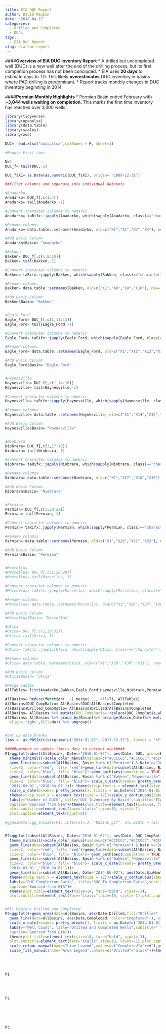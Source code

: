 ```yaml
---
title: EIA DUC Report
author: David Maupin
date: '2018-04-17'
categories:
  - Drilled and Completed
  - DUCs
tags:
  - EIA DUC Report
slug: eia-duc-report
---
```

####**Overview of EIA DUC Inventory Report**
* A drilled but uncompleted well (DUC) is a new well after the end of the drilling process, but its first completion process has not been concluded.
* EIA uses **20 days** to estimate days to TD. This likely **overestimates** DUC inventory in basins where PAD drilling is predominant.
* Report tracks monthly changes in DUC inventory beginning in 2014.

####**Permian Monthly Highlights**
* Permian Basin ended February with **~3,044 wells waiting on completion.** This marks the first time inventory has reached over 3,000 wells.  


```r
library(tidyverse)
library(openxlsx)
library(data.table)
library(scales)
library(zoo)
```

```r
DUC= read.xlsx("ducs.xlsx",colNames = F, sheet=1)

#Remove First rows

N=2
DUC_f= tail(DUC,-2)

DUC_f$X1= as.Date(as.numeric(DUC_f$X1), origin= "1899-12-31")

##filter columns and seperate into individual datasets

#Anadarko
Anadarko= DUC_f[,c(1:4)]
Anadarko= tail(Anadarko,-1)

#Convert character columns to numeric
Anadarko= taRifx::japply(Anadarko, which(sapply(Anadarko, class)=="character"),as.numeric)

#Rename columns
Anadarko= data.table::setnames(Anadarko, old=c("X1","X2","X3","X4"), new= c('Date','Drilled','Completed','DUC'))

#Add Basin Column
Anadarko$Basin= "Anadarko"

#Bakken
Bakken= DUC_f[,c(1,8:10)]
Bakken= tail(Bakken,-1)

#Convert character columns to numeric
Bakken= taRifx::japply(Bakken, which(sapply(Bakken, class)=="character"),as.numeric)

#Rename columns
Bakken= data.table::setnames(Bakken, old=c("X1","X8","X9","X10"), new= c('Date','Drilled','Completed','DUC'))

#Add Basin Column
Bakken$Basin= "Bakken"


#Eagle_Ford
Eagle_Ford= DUC_f[,c(1,11:13)]
Eagle_Ford= tail(Eagle_Ford,-1)

#Convert character columns to numeric
Eagle_Ford= taRifx::japply(Eagle_Ford, which(sapply(Eagle_Ford, class)=="character"),as.numeric)

#Rename columns
Eagle_Ford= data.table::setnames(Eagle_Ford, old=c("X1","X11","X12","X13"), new= c('Date','Drilled','Completed','DUC'))

#Add Basin Column
Eagle_Ford$Basin= "Eagle Ford"


#Haynesville
Haynesville= DUC_f[,c(1,14:16)]
Haynesville= tail(Haynesville,-1)

#Convert character columns to numeric
Haynesville= taRifx::japply(Haynesville, which(sapply(Haynesville, class)=="character"),as.numeric)

#Rename columns
Haynesville= data.table::setnames(Haynesville, old=c("X1","X14","X15","X16"), new= c('Date','Drilled','Completed','DUC'))

#Add Basin Column
Haynesville$Basin= "Haynesville"


#Niobrara
Niobrara= DUC_f[,c(1,17:19)]
Niobrara= tail(Niobrara,-1)

#Convert character columns to numeric
Niobrara= taRifx::japply(Niobrara, which(sapply(Niobrara, class)=="character"),as.numeric)

#Rename columns
Niobrara= data.table::setnames(Niobrara, old=c("X1","X17","X18","X19"), new= c('Date','Drilled','Completed','DUC'))

#Add Basin Column
Niobrara$Basin= "Niobrara"


#Permian
Permian= DUC_f[,c(1,20:22)]
Permian= tail(Permian,-1)

#Convert character columns to numeric
Permian= taRifx::japply(Permian, which(sapply(Permian, class)=="character"),as.numeric)

#Rename columns
Permian= data.table::setnames(Permian, old=c("X1","X20","X21","X22"), new= c('Date','Drilled','Completed','DUC'))

#Add Basin Column
Permian$Basin= "Permian"


#Marcellus
#Marcellus= DUC_f[,c(1,26:28)]
#Marcellus= tail(Marcellus,-1)

#Convert character columns to numeric
#Marcellus= taRifx::japply(Marcellus, which(sapply(Marcellus, class)=="character"),as.numeric)

#Rename columns
#Marcellus= data.table::setnames(Marcellus, old=c("X1","X26","X27","X28"), new= c('Date','Drilled','Completed','DUC'))

#Add Basin Column
#Marcellus$Basin= "Marcellus"

#Utica
#Utica= DUC_f[,c(1,29:31)]
#Utica= tail(Utica,-1)

#Convert character columns to numeric
#Utica= taRifx::japply(Utica, which(sapply(Utica, class)=="character"),as.numeric)

#Rename columns
#Utica= data.table::setnames(Utica, old=c("X1","X29","X30","X31"), new= c('Date','Drilled','Completed','DUC'))

#Add Basin Column
#Utica$Basin= "Utica"
```

```r
#Merge Tables
AllTables= list(Anadarko,Bakken,Eagle_Ford,Haynesville,Niobrara,Permian)

AllBasins= Reduce(function(...) merge(..., all=T), AllTables)
AllBasins$DUC_CompRatio= AllBasins$DUC/AllBasins$Completed
AllBasins$Drilled_CompRatio= AllBasins$Drilled/AllBasins$Completed
AllBasins= AllBasins %>% mutate(DUC_CompRatio= replace(DUC_CompRatio,which(is.na(DUC_CompRatio)),0))
AllBasins= AllBasins %>% group_by(Basin)%>% arrange(Basin,Date)%>% mutate(SixMonthAvg=rollmean(x=DUC_CompRatio,6,
  align='right',fill=NA)) %>% ungroup()


#Set up date breaks
lims <- as.POSIXct(strptime(c("2014-01-01","2017-12-31"), format = "%Y"))
```

```r
####Remember to update limits date to current month###
P1=ggplot(subset(AllBasins, Date<="2016-01-02"), aes(Date, DUC, group=Basin, color=Basin, frame=Date))+geom_line(size=2)+facet_wrap(~Basin, scales="free")+
  theme_minimal()+scale_color_manual(values=c("#CCCCCC","#CCCCCC","#CCCCCC","#CCCCCC","#CCCCCC","#CCCCCC","#CCCCCC","#CCCCCC"))+
  geom_line(data=subset(AllBasins, Basin %in% c("Permian") & Date >="2016-01-02"), aes(Date,DUC,frame=Date),
  size=2, color="red", fill= "red")+geom_line(data=subset(AllBasins, Basin %in% c("Eagle Ford") & Date >="2016-01-02"), aes(Date,DUC,frame=Date),
  size=2, color="blue", fill= "blue")+ geom_path(aes(cumulative = TRUE, group = Basin))+theme(legend.position = "none")+
  geom_line(data=subset(AllBasins, Basin %in% c("Bakken","Haynesville","Marcellus","Utica","Niobrara","Anadarko") & Date >="2016-01-02"), aes(Date,DUC,frame=Date),
  size=2, color="blue", fill= "blue")+ scale_x_date(breaks= pretty_breaks(), limits = as.Date(c(
  '2014-01-01','2018-04-01')))+ theme(strip.text.x = element_text(size = 12))+scale_y_continuous(labels=comma)+
  scale_x_date(breaks= pretty_breaks(), limits = as.Date(c('2014-01-01','2018-04-01')))+ 
  theme(strip.text.x = element_text(size = 12))+scale_y_continuous(labels=comma, breaks= pretty_breaks())+
  labs(y="Number of DUCS", title="DUC Inventory By Basin",subtitle="EIA includes any well in DUC inventory after 20 days since reported spud date.",
  caption="Sourced from EIA")+theme(plot.title=element_text(size=14, face="bold", vjust=-3),
  plot.subtitle=element_text(face="italic",size=10, vjust=-1),
  plot.caption=element_text(hjust=0))

#gganimate::gg_animate(P1, interval=.3, "Basins.gif", ani.width = 725, ani.height = 500)


P2=ggplot(subset(AllBasins, Date<="2016-01-02"), aes(Date, DUC_CompRatio, group=Basin, color=Basin, frame=Date))+geom_line(size=2,show.legend = )+facet_wrap(~Basin, scales="free")+
  theme_minimal()+scale_color_manual(values=c("#CCCCCC","#CCCCCC","#CCCCCC","#CCCCCC","#CCCCCC","#CCCCCC","#CCCCCC","#CCCCCC"))+
  geom_line(data=subset(AllBasins, Basin %in% c("Permian") & Date >="2016-01-02"), aes(Date,DUC_CompRatio,frame=Date),
  size=2, color="red", fill= "red")+geom_line(data=subset(AllBasins, Basin %in% c("Eagle Ford") & Date >="2016-01-02"), aes(Date,DUC_CompRatio,frame=Date),
  size=2, color="blue", fill= "blue")+ geom_path(aes(cumulative = TRUE, group = Basin))+theme(legend.position = "none")+
  geom_line(data=subset(AllBasins, Basin %in% c("Bakken","Haynesville","Marcellus","Utica","Niobrara","Anadarko") & Date >="2016-01-02"), aes(Date,DUC_CompRatio,frame=Date),
  size=2, color="blue", fill= "blue")+ scale_x_date(breaks= pretty_breaks(), limits = as.Date(c(
  '2014-01-01','2018-04-01')))+ 
  geom_line(data=subset(AllBasins, Date>"2014-06-02"), aes(Date,SixMonthAvg),color='black',linetype=7, size=.5, show.legend = T)+
  theme(strip.text.x = element_text(size = 12))+scale_y_continuous(labels=comma, breaks= pretty_breaks())+
  labs(y="DUC Completion Ratio", title="DUC To Completion Ratio",subtitle="At the end of 2014, DUC/Completion Ratio was around 2:1 for oil regions and 4:1 for gas regions.",
  caption="Sourced from EIA")+
  theme(plot.title=element_text(size=14, face="bold", vjust=-3),
  plot.subtitle=element_text(face="italic",size=10, vjust=-1),plot.caption=element_text(hjust=0))+ expand_limits(y=0)


#All Regions Drilled and Completed 
P3=ggplot()+geom_area(data=AllBasins, aes(Date,Drilled,fill="Drilled" ), stat='identity', alpha=.75,show.legend =T)+theme_minimal()+
  geom_line(data=AllBasins, aes(Date,Completed, color="Completed" ), size=2)+facet_wrap(~Basin, scales="free")+
  scale_x_date(breaks= pretty_breaks(), limits = as.Date(c('2014-01-01','2018-04-01')))+ theme(strip.text.x = element_text(size = 12))+scale_y_continuous(labels=comma, breaks= pretty_breaks())+
  labs(y="Well Count", title="Drilled and Completed Wells",subtitle=" ",
  caption="Sourced from EIA")+
  theme(plot.title=element_text(size=14, face="bold", vjust=-3),
  plot.subtitle=element_text(face="italic",size=10, vjust=-1),plot.caption=element_text(hjust=0))+ expand_limits(y=0)+
  scale_colour_manual(name="Line Legend",values=c("Completed"="red"),guide = guide_legend(override.aes=aes(fill=NA)))+
  scale_fill_manual(name="Area Legend",values=c("Drilled"="black"))+theme(legend.position = c(.82, 1.16),legend.box="horizontal")
```
<br>
<br>
```r
P1
```
<br>
<br>
```r
P2
```
<br>
<br>
<br>
```r
P3
```
<br>
<br>
